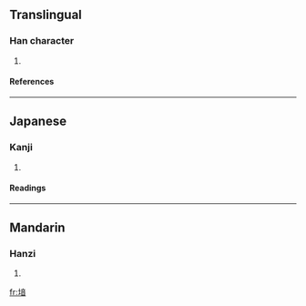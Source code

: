 ==Translingual==
===Han character===
{{Han char|rn=32|rad=土|as=09|sn=12|four=4016<sub>1</sub>|canj=土卜廿日 (GYTA)}}
# {{defn|Han}}
====References====
{{Han ref|kx=0234.120|dkj=05282|dj=0472.060|hdz=10466.020|uh=5837|ud=22583|bh=D87E|bd=55422}}
----
==Japanese==
===Kanji===
{{ja-kanji|grade=|rs=土09}}
# {{defn|Japanese}} 
====Readings====
{{ja-readings|on=[[あん]] (an), [[おん]] (on)|kun=}}
----
==Mandarin==
===Hanzi===
{{cmn-hanzi|pin=[[yìn]] ([[yin4]])|wg=yin<sup>4</sup>}}
# {{defn|Mandarin}}

[[fr:堷]]
